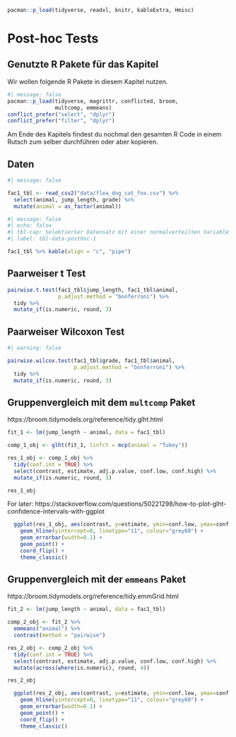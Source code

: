 ```r
pacman::p_load(tidyverse, readxl, knitr, kableExtra, Hmisc)
```

# Post-hoc Tests {#sec-posthoc}

## Genutzte R Pakete für das Kapitel

Wir wollen folgende R Pakete in diesem Kapitel nutzen.

```r
#| message: false
pacman::p_load(tidyverse, magrittr, conflicted, broom,
               multcomp, emmeans)
conflict_prefer("select", "dplyr")
conflict_prefer("filter", "dplyr")
```

Am Ende des Kapitels findest du nochmal den gesamten R Code in einem Rutsch zum selber durchführen oder aber kopieren.

## Daten

```r
#| message: false

fac1_tbl <- read_csv2("data/flea_dog_cat_fox.csv") %>%
  select(animal, jump_length, grade) %>% 
  mutate(animal = as_factor(animal))
```

```r
#| message: false
#| echo: false
#| tbl-cap: Selektierter Datensatz mit einer normalverteilten Variable `jump_length` sowie der multinominalverteilten Variable `grade` und einem Faktor `animal` mit drei Leveln.
#| label: tbl-data-posthoc-1

fac1_tbl %>% kable(align = "c", "pipe")
```

## Paarweiser t Test

```r
pairwise.t.test(fac1_tbl$jump_length, fac1_tbl$animal,
                p.adjust.method = "bonferroni") %>% 
  tidy %>% 
  mutate_if(is.numeric, round, 3)
```

## Paarweiser Wilcoxon Test

```r
#| warning: false

pairwise.wilcox.test(fac1_tbl$grade, fac1_tbl$animal,
                     p.adjust.method = "bonferroni") %>% 
  tidy %>% 
  mutate_if(is.numeric, round, 3)
```

## Gruppenvergleich mit dem `multcomp` Paket

https://broom.tidymodels.org/reference/tidy.glht.html

```r
fit_1 <- lm(jump_length ~ animal, data = fac1_tbl)

comp_1_obj <- glht(fit_1, linfct = mcp(animal = "Tukey")) 
```

```r
res_1_obj <- comp_1_obj %>% 
  tidy(conf.int = TRUE) %>% 
  select(contrast, estimate, adj.p.value, conf.low, conf.high) %>% 
  mutate_if(is.numeric, round, 3)

res_1_obj

```

For later: https://stackoverflow.com/questions/50221298/how-to-plot-glht-confidence-intervals-with-ggplot

```r

  ggplot(res_1_obj, aes(contrast, y=estimate, ymin=conf.low, ymax=conf.high)) +
    geom_hline(yintercept=0, linetype="11", colour="grey60") +
    geom_errorbar(width=0.1) + 
    geom_point() +
    coord_flip() +
    theme_classic()
```

## Gruppenvergleich mit der `emmeans` Paket

https://broom.tidymodels.org/reference/tidy.emmGrid.html

```r
fit_2 <- lm(jump_length ~ animal, data = fac1_tbl)

comp_2_obj <- fit_2 %>% 
  emmeans("animal") %>% 
  contrast(method = "pairwise") 
```

```r
res_2_obj <- comp_2_obj %>% 
  tidy(conf.int = TRUE) %>% 
  select(contrast, estimate, adj.p.value, conf.low, conf.high) %>% 
  mutate(across(where(is.numeric), round, 4))

res_2_obj
```

```r

  ggplot(res_2_obj, aes(contrast, y=estimate, ymin=conf.low, ymax=conf.high)) +
    geom_hline(yintercept=0, linetype="11", colour="grey60") +
    geom_errorbar(width=0.1) + 
    geom_point() +
    coord_flip() +
    theme_classic()
```
